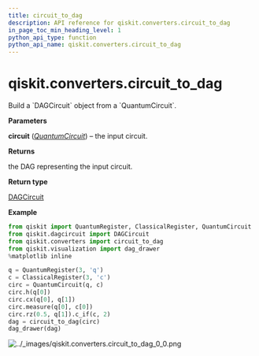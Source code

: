 ```yaml
---
title: circuit_to_dag
description: API reference for qiskit.converters.circuit_to_dag
in_page_toc_min_heading_level: 1
python_api_type: function
python_api_name: qiskit.converters.circuit_to_dag
---
```


# qiskit.converters.circuit\_to\_dag

<Function id="qiskit.converters.circuit_to_dag" name="circuit_to_dag" isDedicatedPage={true} github="https://github.com/qiskit/qiskit/tree/stable/0.21/qiskit/converters/circuit_to_dag.py" signature="circuit_to_dag(circuit)">
  Build a `DAGCircuit` object from a `QuantumCircuit`.

  **Parameters**

  **circuit** ([*QuantumCircuit*](qiskit.circuit.QuantumCircuit "qiskit.circuit.QuantumCircuit")) – the input circuit.

  **Returns**

  the DAG representing the input circuit.

  **Return type**

  [DAGCircuit](qiskit.dagcircuit.DAGCircuit "qiskit.dagcircuit.DAGCircuit")

  **Example**

  ```python
  from qiskit import QuantumRegister, ClassicalRegister, QuantumCircuit
  from qiskit.dagcircuit import DAGCircuit
  from qiskit.converters import circuit_to_dag
  from qiskit.visualization import dag_drawer
  %matplotlib inline

  q = QuantumRegister(3, 'q')
  c = ClassicalRegister(3, 'c')
  circ = QuantumCircuit(q, c)
  circ.h(q[0])
  circ.cx(q[0], q[1])
  circ.measure(q[0], c[0])
  circ.rz(0.5, q[1]).c_if(c, 2)
  dag = circuit_to_dag(circ)
  dag_drawer(dag)
  ```

  ![../\_images/qiskit.converters.circuit\_to\_dag\_0\_0.png](/images/api/qiskit/0.37/qiskit.converters.circuit_to_dag_0_0.png)
</Function>

